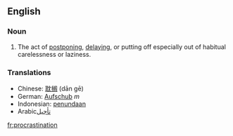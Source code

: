==English==

===Noun===
{{en-noun-unc}}

# The act of [[postpone|postponing]], [[delay|delaying]], or putting off especially out of habitual carelessness or laziness.

===Translations===
*Chinese: [[耽搁]] (dān gē)
*German: [[Aufschub]] ''m''
*Indonesian: [[tunda|penundaan]]
*Arabic[[تأجيل]]

[[fr:procrastination]]